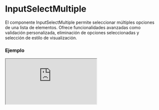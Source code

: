 # InputSelectMultiple

El componente InputSelectMultiple permite seleccionar múltiples opciones de una lista de elementos. Ofrece funcionalidades avanzadas como validación personalizada, eliminación de opciones seleccionadas y selección de estilo de visualización.


### Ejemplo

<Iframe minHeightIframe="30dvh" src="https://fenextjs-component-storybook.vercel.app/iframe.html?args=&id=input-inputselectmultiple--index&viewMode=story" />

### Importación

Para importar el componente InputSelectMultiple, se puede hacer desde fenextjs

```tsx copy
import { InputSelectMultiple } from "fenextjs";
```

### Parámetros

| Parámetro | Tipo | Requerido | Default | Descripcion |
| --------- | ---- | --------- | ------- | ----------- |
| classNameSelectMultiple | string | no | "" | Clase CSS personalizada para el componente `select-multiple`. |
| classNameSelectMultipleList | string | no | "" | Clase CSS personalizada para la lista de opciones. |
| defaultValue | InputSelectItemOptionBaseProps\<T\>[] | no | [] | Opciones predeterminadas seleccionadas al iniciar el componente. |
| value | InputSelectItemOptionBaseProps\<T\>[] | no |  | Opciones seleccionadas actualmente. |
| onChange | (v?: InputSelectItemOptionBaseProps\<T\>[]) =\> void | no |  | Función que se ejecuta cuando el valor seleccionado cambia. |
| onChangeData | (v?: T[]) =\> void | no |  | Función que se ejecuta cuando los datos seleccionados cambian. |
| onChangeValidate | (e: InputSelectItemOptionBaseProps\<T\>[]) =\> Promise\<any\> \| any | no |  | Función de validación personalizada que se ejecuta cuando el valor cambia. |
| iconDelete | ReactNode | no | \<Trash /\> | Icono personalizado para eliminar una opción seleccionada. |
| typeSelectMultipleStyle | 'normal' \| 'checkbox' | no | 'normal' | Define el estilo del select múltiple. Puede ser `normal` o con casillas de verificación (`checkbox`). |
| CustomOptionsSelected | typeof InputSelectOption\<T\> | no |  | Componente personalizado para renderizar las opciones seleccionadas. |
| validatorData | FenextjsValidatorClass\<T[]\> | no |  | Instancia de `FenextjsValidatorClass` para validar los datos seleccionados. |

### Storybook

Para ver el storybook del componente lo puede hacer con este [link](https://fenextjs-component-storybook.vercel.app/?path=/story/input-inputselectmultiple--index)

### Usos

- Uso básico de InputSelectMultiple

```tsx copy

<InputSelectMultiple
    defaultValue={[{ label: "Option 1", value: 1 }, { label: "Option 2", value: 2 }]}
    onChange={(selected) => console.log(selected)}
/>
```

- InputSelectMultiple con validación personalizada

```tsx copy

<InputSelectMultiple
    onChangeValidate={async (selected) => {
        if (selected.length > 5) {
            throw new Error("No puedes seleccionar más de 5 opciones.");
        }
    }}
    onChangeData={(data) => console.log("Datos seleccionados:", data)}
/>
```

